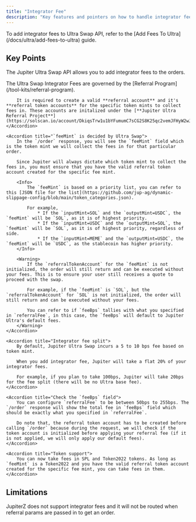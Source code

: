 ```yaml
---
title: "Integrator Fee"
description: "Key features and pointers on how to handle integrator fees in Ultra Swap API."
---
```


<Note>
  To add integrator fees to Ultra Swap API, refer to the [Add Fees To Ultra](/docs/ultra/add-fees-to-ultra) guide.
</Note>

## Key Points

The Jupiter Ultra Swap API allows you to add integrator fees to the orders.

<AccordionGroup>
    <Accordion title="Utilizes Referral Program and its accounts">
        The Ultra Swap Integrator Fees are governed by the [Referral Program](/tool-kits/referral-program).
        
        It is required to create a valid **referral account** and it's **referral token accounts** for the specific token mints to collect fees in. These accounts are initalized under the [**Jupiter Ultra Referral Project**](https://solscan.io/account/DkiqsTrw1u1bYFumumC7sCG2S8K25qc2vemJFHyW2wJc).
    </Accordion>

    <Accordion title="`feeMint` is decided by Ultra Swap">
        In the `/order` response, you will see the `feeMint` field which is the token mint we will collect the fees in for that particular order.

        Since Jupiter will always dictate which token mint to collect the fees in, you must ensure that you have the valid referral token account created for the specific fee mint.

        <Info>
            The `feeMint` is based on a priority list, you can refer to this [JSON file for the list](https://github.com/jup-ag/dynamic-slippage-config/blob/main/token_categories.json).

            For example,
                * If the `inputMint=SOL` and the `outputMint=USDC`, the `feeMint` will be `SOL`, as it is of highest priority.
                * If the `inputMint=USDC` and the `outputMint=SOL`, the `feeMint` will be `SOL`, as it is of highest priority, regardless of side.
                * If the `inputMint=MEME` and the `outputMint=USDC`, the `feeMint` will be `USDC`, as the stablecoin has higher priority.
        </Info>
        
        <Warning>
            If the `referralTokenAccount` for the `feeMint` is not initialized, the order will still return and can be executed without your fees. This is to ensure your user still receives a quote to proceed with the swap.

            For example, if the `feeMint` is `SOL`, but the `referralTokenAccount` for `SOL` is not initialized, the order will still return and can be executed without your fees.
            
            You can refer to if `feeBps` tallies with what you specified in `referralFee`, in this case, the `feeBps` will default to Jupiter Ultra's default fees.
        </Warning>
    </Accordion>

    <Accordion title="Integrator fee split">
        By default, Jupiter Ultra Swap incurs a 5 to 10 bps fee based on token mint.
        
        When you add integrator fee, Jupiter will take a flat 20% of your integrator fees.
        
        For example, if you plan to take 100bps, Jupiter will take 20bps for the fee split (there will be no Ultra base fee).
    </Accordion>

    <Accordion title="Check the `feeBps` field">
        You can configure `referralFee` to be between 50bps to 255bps. The `/order` response will show the total fee in `feeBps` field which should be exactly what you specified in `referralFee`.

        Do note that, the referral token account has to be created before calling `/order` because during the request, we will check if the token account is initialized before applying your referral fee (if it is not applied, we will only apply our default fees).
    </Accordion>

    <Accordion title="Token support">
        You can now take fees in SPL and Token2022 tokens. As long as `feeMint` is a Token2022 and you have the valid referral token account created for the specific fee mint, you can take fees in them.
    </Accordion>
</AccordionGroup>

## Limitations

<AccordionGroup>
    <Accordion title="JupiterZ does not support Integrator Fees">
        JupiterZ does not support integrator fees and it will not be routed when referral params are passed in to get an order.
    </Accordion>
</AccordionGroup>
